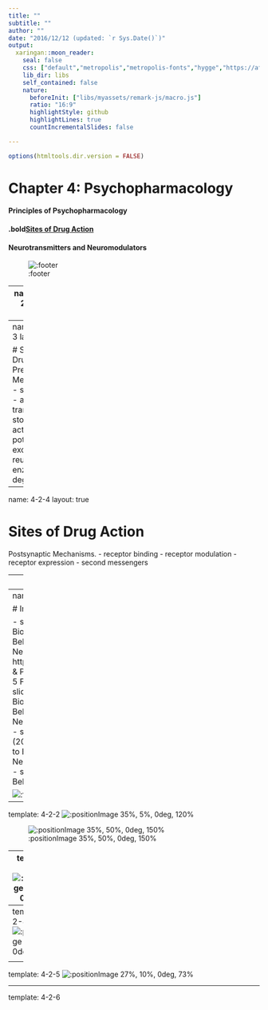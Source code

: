 ```yaml
---
title: ""
subtitle: ""
author: ""
date: "2016/12/12 (updated: `r Sys.Date()`)"
output:
  xaringan::moon_reader:
    seal: false
    css: ["default","metropolis","metropolis-fonts","hygge","https://afeld.github.io/emoji-css/emoji.css","libs/myassets/remark-css/header-footer.css"]
    lib_dir: libs
    self_contained: false
    nature:
      beforeInit: ["libs/myassets/remark-js/macro.js"]
      ratio: "16:9"
      highlightStyle: github
      highlightLines: true
      countIncrementalSlides: false

---
```


```r
options(htmltools.dir.version = FALSE)
```


# Chapter 4:  Psychopharmacology

#### Principles of Psychopharmacology
#### .bold[Sites of Drug Action]
#### Neurotransmitters and Neuromodulators

![:footer](chapter 4.2)

---
name: 4-2-2
layout: true

# Sites of Drug Action
Receptor Mechanisms.
- drugs bind to and interact with receptors on or within cells

---
name: 4-2-3
layout: true

# Sites of Drug Action
Presynaptic Mechanisms.
- synthesis
- axonal transport
- storage
- action potential
- exocytosis
- reuptake
- enzymatic degradation



---
name: 4-2-4
layout: true


# Sites of Drug Action
Postsynaptic Mechanisms.
- receptor binding
- receptor modulation
- receptor expression
- second messengers




---
name: 4-2-5
layout: true

# Sites of Drug Actions
Summary of Agonist and Antagonist Actions.
- .blue[agonists] and .red[antagonists]




---
name: 4-2-6
layout: true

# Image Credits

- slide 2:	Breedlove, S.M., Watson, N.V. (2013). Biological Psychology: An Introduction to Behavioral, Cognitive, and Clinical Neuroscience, 7th ed. Sinauer Associates, Inc.
	http://apbrwww5.apsu.edu/thompsonj/Anatomy & Physiology/2010/2010 Exam Reviews/Exam 5 Final Review/steroid-receptor.Fig.17.2.jpg
- slide 3:	Breedlove, S.M., Watson, N.V. (2013). Biological Psychology: An Introduction to Behavioral, Cognitive, and Clinical Neuroscience, 7th ed. Sinauer Associates, Inc.
- slides 4:	Breedlove, S.M., Watson, N.V. (2013). Biological Psychology: An Introduction to Behavioral, Cognitive, and Clinical Neuroscience, 7th ed. Sinauer Associates, Inc.
- slide 5:	Carlson, N.R. (2012). Physiology of Behavior, 11th ed. Pearson Publishing 

![:footer](chapter 4.2)


---
template: 4-2-2
![:positionImage 35%, 5%, 0deg, 120%](image1.jpg)

![:positionImage 35%, 50%, 0deg, 150%](image2.jpg)


---
template: 4-2-3
![:positionImage 12%, 30%, 0deg, 64%](slide4-2-3.png)

<!--
axonal
transport
action
potential
enzymatic
degradation
storage
synthesis
exocytosis
reuptake

-->

---
template: 4-2-4
![:positionImage 35%, 30%, 0deg, 90%](slide4-2-4.png)

<!--
binding
second
messengers
modulation
expression
-->

---
template: 4-2-5
![:positionImage 27%, 10%, 0deg, 73%](slide4-2-5.png)

<!--
drug inactivates 
biosynthetic enzyme
drug is a precursor
drug prevents storage
drug activates
autoreceptors
drug stimulates 
NT release
drug blocks
autoreceptors
drug inhibits
NT release
drug blocks
reuptake
drug activates
postsynaptic receptors
drug inactivates 
metabolizing
enzyme
drug blocks
postsynaptic receptors
-->

---
template: 4-2-6

